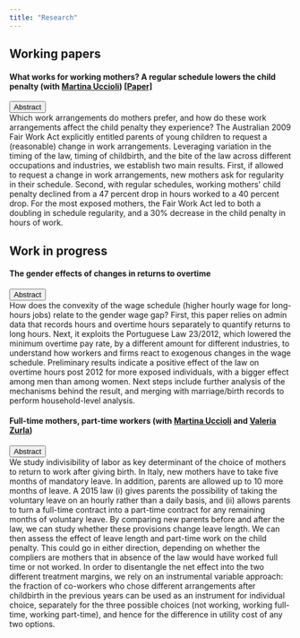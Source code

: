 ---
title: "Research"
---

## Working papers

#### What works for working mothers? A regular schedule lowers the child penalty (with [Martina Uccioli](https://www.martinauccioli.com/)) [\[Paper\]](Ciasullo_Uccioli-Child_penalty_working_arrangements.pdf)

```{=html}
<button class="btn btn-link" type="button" data-bs-toggle="collapse" data-bs-target="#Ciasullo_Uccioli_abstract" aria-expanded="false" aria-controls="Ciasullo_Uccioli_abstract">
  Abstract
</button>
<div class="collapse" id="Ciasullo_Uccioli_abstract">
  <div class="card card-body">
Which work arrangements do mothers prefer, and how do these work arrangements affect the child penalty they experience? The Australian 2009 Fair Work Act explicitly entitled parents of young children to request a (reasonable) change in work arrangements. Leveraging variation in the timing of the law, timing of childbirth, and the bite of the law across different occupations and industries, we establish two main results. First, if allowed to request a change in work arrangements, new mothers ask for regularity in their schedule. Second, with regular schedules, working mothers' child penalty declined from a 47 percent drop in hours worked to a 40 percent drop. For the most exposed mothers, the Fair Work Act led to both a doubling in schedule regularity, and a 30% decrease in the child penalty in hours of work.
  </div>
</div>
```
## Work in progress

#### The gender effects of changes in returns to overtime

```{=html}
<button class="btn btn-link" type="button" data-bs-toggle="collapse" data-bs-target="#Ciasullo_abstract" aria-expanded="false" aria-controls="Ciasullo_abstract">
  Abstract
</button>
<div class="collapse" id="Ciasullo_abstract">
  <div class="card card-body">
How does the convexity of the wage schedule (higher hourly wage for long-hours jobs) relate to the gender wage gap? First, this paper relies on admin data that records hours and overtime hours separately to quantify returns to long hours. Next, it exploits the Portuguese Law 23/2012, which lowered the minimum overtime pay rate, by a different amount for different industries, to understand how workers and firms react to exogenous changes in the wage schedule. Preliminary results indicate a positive effect of the law on overtime hours post 2012 for more exposed individuals, with a bigger effect among men than among women. Next steps include further analysis of the mechanisms behind the result, and merging with marriage/birth records to perform household-level analysis.

  </div>
</div>
```
#### Full-time mothers, part-time workers (with [Martina Uccioli](https://www.martinauccioli.com/) and [Valeria Zurla](https://www.valeriazurla.com/))

```{=html}
<button class="btn btn-link" type="button" data-bs-toggle="collapse" data-bs-target="#CiasulloUccioliZurla_abstract" aria-expanded="false" aria-controls="CiasulloUccioliZurla_abstract">
  Abstract
</button>
<div class="collapse" id="CiasulloUccioliZurla_abstract">
  <div class="card card-body">
We study indivisibility of labor as key determinant of the choice of mothers to return to work after giving birth. In Italy, new mothers have to take five months of mandatory
leave. In addition, parents are allowed up to 10 more months of leave. A 2015 law (i) gives parents the possibility of taking the voluntary leave on an hourly rather than a daily basis, and (ii) allows parents to turn a full-time contract into a part-time contract for any remaining months of voluntary leave. By comparing new parents before and after the law, we can study whether these provisions change leave length. We can then assess the effect of leave length and part-time work on the child penalty. This could go in either direction, depending on whether the compliers are mothers that in absence of the law would have worked full time or not worked. In order to disentangle the net effect into the two different treatment margins, we rely on an instrumental variable approach: the fraction of co-workers who chose different arrangements after childbirth in the previous years can be used as an instrument for individual choice, separately for the three possible choices (not working, working full-time, working part-time), and hence for the difference in utility cost of any two options.


  </div>
</div>
```
